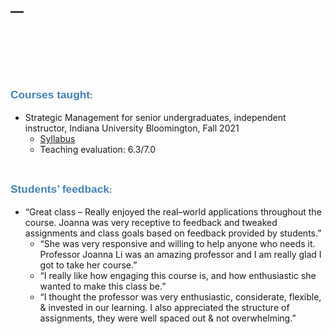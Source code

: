 ---
---

<link rel="stylesheet" href="style.css" type="text/css">

&nbsp;

&nbsp;

&nbsp;

**<span style="color:#4682b4; font-size: 13pt; font-family:'Arial'">Courses taught<span>**:

<p style="color:#778899; font-size: 13pt; font-family:'Arial'">
  + Strategic Management for senior undergraduates, independent instructor, Indiana University Bloomington, Fall 2021 
    + [Syllabus](files/course/Syllabus J375_Joanna Li Fall 2021.pdf)
    + Teaching evaluation: 6.3/7.0 </p>

&nbsp;

**<span style="color:#4682b4; font-size: 13pt; font-family:'Arial'">Students' feedback<span>**:

<p style="color:#778899; font-size: 13pt; font-family:'Arial'">
  + "Great class – Really enjoyed the real–world applications throughout the course. Joanna was very receptive to feedback and tweaked assignments and class goals based on feedback provided by students."
  + "She was very responsive and willing to help anyone who needs it. Professor Joanna Li was an amazing professor and I am really glad I got to take her course."
  + "I really like how engaging this course is, and how enthusiastic she wanted to make this class be."
  + "I thought the professor was very enthusiastic, considerate, flexible, & invested in our learning. I also appreciated the structure of assignments, they were well spaced out & not overwhelming."</p>